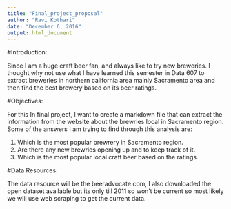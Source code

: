 ```yaml
---
title: "Final_project_proposal"
author: "Ravi Kothari"
date: "December 6, 2016"
output: html_document
---
```



#Introduction:

Since I am a huge craft beer fan, and always like to try new breweries. I thought why not use what I have learned this semester in Data 607 to extract breweries in northern california area mainly Sacramento area and then find the best brewery based on its beer ratings.


#Objectives:

For this In final project, I want to create a markdown file that can extract the information from the website about the brewries local in Sacramento region. Some of the answers I am trying to find through this analysis are:

1. Which is the most popular brewrery in Sacramento region.
2. Are there any new brewries opening up and to keep track of it.
3. Which is the most popular local craft beer based on the ratings.


#Data Resources:

The data resource will be the beeradvocate.com, I also downloaded the open dataset available but its only till 2011 so won't be current so most likely we will use web scraping to get the current data.